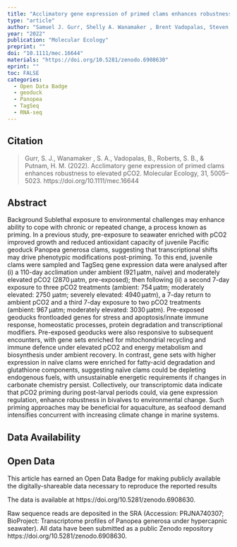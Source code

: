 ```yaml
---
title: "Acclimatory gene expression of primed clams enhances robustness to elevated pCO2"
type: "article"
author: "Samuel J. Gurr, Shelly A. Wanamaker , Brent Vadopalas, Steven B. Roberts, Hollie M. Putnam"
year: "2022"
publication: "Molecular Ecology"
preprint: ""
doi: "10.1111/mec.16644"
materials: "https://doi.org/10.5281/zenodo.6908630"
eprint: ""
toc: FALSE
categories:
  - Open Data Badge
  - geoduck
  - Panopea
  - TagSeq
  - RNA-seq
---
```


## Citation

> Gurr, S. J., Wanamaker , S. A., Vadopalas, B., Roberts, S. B., & Putnam, H. M. (2022). Acclimatory gene expression of primed clams enhances robustness to elevated pCO2. Molecular Ecology, 31, 5005-- 5023. https://doi.org/10.1111/mec.16644

## Abstract

Background Sublethal exposure to environmental challenges may enhance ability to cope with chronic or repeated change, a process known as priming. In a previous study, pre-exposure to seawater enriched with pCO2 improved growth and reduced antioxidant capacity of juvenile Pacific geoduck Panopea generosa clams, suggesting that transcriptional shifts may drive phenotypic modifications post-priming. To this end, juvenile clams were sampled and TagSeq gene expression data were analysed after (i) a 110-day acclimation under ambient (921 μatm, naïve) and moderately elevated pCO2 (2870 μatm, pre-exposed); then following (ii) a second 7-day exposure to three pCO2 treatments (ambient: 754 μatm; moderately elevated: 2750 μatm; severely elevated: 4940 μatm), a 7-day return to ambient pCO2 and a third 7-day exposure to two pCO2 treatments (ambient: 967 μatm; moderately elevated: 3030 μatm). Pre-exposed geoducks frontloaded genes for stress and apoptosis/innate immune response, homeostatic processes, protein degradation and transcriptional modifiers. Pre-exposed geoducks were also responsive to subsequent encounters, with gene sets enriched for mitochondrial recycling and immune defence under elevated pCO2 and energy metabolism and biosynthesis under ambient recovery. In contrast, gene sets with higher expression in naïve clams were enriched for fatty-acid degradation and glutathione components, suggesting naïve clams could be depleting endogenous fuels, with unsustainable energetic requirements if changes in carbonate chemistry persist. Collectively, our transcriptomic data indicate that pCO2 priming during post-larval periods could, via gene expression regulation, enhance robustness in bivalves to environmental change. Such priming approaches may be beneficial for aquaculture, as seafood demand intensifies concurrent with increasing climate change in marine systems.

## Data Availability

::: callout-important
## Open Data

This article has earned an Open Data Badge for making publicly available the digitally-shareable data necessary to reproduce the reported results
:::

The data is available at https://doi.org/10.5281/zenodo.6908630.

Raw sequence reads are deposited in the SRA (Accession: PRJNA740307; BioProject: Transcriptome profiles of Panopea generosa under hypercapnic seawater). All data have been submitted as a public Zenodo repository https://doi.org/10.5281/zenodo.6908630.
